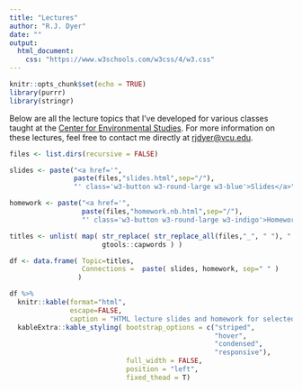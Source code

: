 ```yaml
---
title: "Lectures"
author: "R.J. Dyer"
date: ""
output:
  html_document:
    css: "https://www.w3schools.com/w3css/4/w3.css"
---
```


```r
knitr::opts_chunk$set(echo = TRUE)
library(purrr)
library(stringr)
```


Below are all the lecture topics that I've developed for various classes taught at the [Center for Environmental Studies](https://ces.vcu.edu).  For more information on these lectures, feel free to contact me directly at [rjdyer@vcu.edu](mailto://rjdyer@vcu.edu).



```r

files <- list.dirs(recursive = FALSE)

slides <- paste("<a href='", 
                paste(files,"slides.html",sep="/"), 
                "' class='w3-button w3-round-large w3-blue'>Slides</a>", sep="")

homework <- paste("<a href='", 
                  paste(files,"homework.nb.html",sep="/"), 
                  "' class='w3-button w3-round-large w3-indigo'>Homework</a>", sep="")

titles <- unlist( map( str_replace( str_replace_all(files,"_", " "), "./", "" ),
                       gtools::capwords ) )

df <- data.frame( Topic=titles,
                  Connections =  paste( slides, homework, sep=" " )
                 )

df %>%
  knitr::kable(format="html", 
               escape=FALSE, 
               caption = "HTML lecture slides and homework for selected topics.") %>%
  kableExtra::kable_styling( bootstrap_options = c("striped", 
                                                   "hover", 
                                                   "condensed", 
                                                   "responsive"),
                             full_width = FALSE,
                             position = "left",
                             fixed_thead = T)

```

